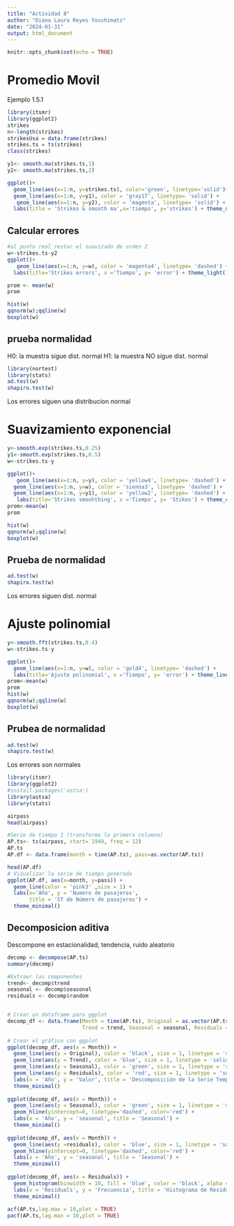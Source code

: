 ```yaml
---
title: "Actividad 8"
author: "Diana Laura Reyes Youshimatz"
date: "2024-01-31"
output: html_document
---
```


```r
knitr::opts_chunk$set(echo = TRUE)
```

# Promedio Movil
Ejemplo 1.5.1
```r
library(itsmr)
library(ggplot2)
strikes
n<-length(strikes)
strikesUsa = data.frame(strikes)
strikes.ts = ts(strikes)
class(strikes)

y1<- smooth.ma(strikes.ts,1)
y2<- smooth.ma(strikes.ts,2)

ggplot()+
  geom_line(aes(x=1:n, y=strikes.ts), color='green', linetype='solid')+
  geom_line(aes(x=1:n, y=y1), color = 'gray17', linetype= 'solid') +
   geom_line(aes(x=1:n, y=y2), color = 'magenta', linetype= 'solid') + 
  labs(title = 'Strikes & smooth ma',x='tiempo', y='strikes') + theme_minimal()
```
## Calcular errores
```r
#al punto real restar el suavizado de orden 2
w<-strikes.ts-y2
ggplot()+
   geom_line(aes(x=1:n, y=w), color = 'magenta4', linetype= 'dashed') + 
  labs(title='Strikes errors', x ='Tiempo', y= 'error') + theme_light()

prom <- mean(w)
prom

hist(w)
qqnorm(w);qqline(w)
boxplot(w)
```
## prueba normalidad
H0: la muestra sigue dist. normal
H1: la muestra NO sigue dist. normal
```r
library(nortest)
library(stats)
ad.test(w)
shapiro.test(w)

```
Los errores siguen una distribucion normal

# Suavizamiento exponencial
```r
y<-smooth.exp(strikes.ts,0.25)
y1<-smooth.exp(strikes.ts,0.5)
w<-strikes.ts-y

ggplot()+
   geom_line(aes(x=1:n, y=y), color = 'yellow4', linetype= 'dashed') +
  geom_line(aes(x=1:n, y=w), color = 'sienna3', linetype= 'dashed') +
  geom_line(aes(x=1:n, y=y1), color = 'yellow2', linetype= 'dashed') +
   labs(title='Strikes smoohthing', x ='Tiempo', y= 'Stikes') + theme_classic()
prom<-mean(w)
prom

hist(w)
qqnorm(w);qqline(w)
boxplot(w)
```
## Prueba de normalidad
```r
ad.test(w)
shapiro.test(w)
```
Los errores siguen dist. normal

# Ajuste polinomial
```r
y<-smooth.fft(strikes.ts,0.4)
w<-strikes.ts-y

ggplot()+
  geom_line(aes(x=1:n, y=w), color = 'gold4', linetype= 'dashed') + 
  labs(title='Ajuste polinomial', x ='Tiempo', y= 'error') + theme_linedraw()
prom<-mean(w)
prom
hist(w)
qqnorm(w);qqline(w)
boxplot(w)
```
## Prubea de normalidad
```r
ad.test(w)
shapiro.test(w)
```
Los errores son normales


















```r
library(itsmr)
library(ggplot2)
#install.packages('astsa')
library(astsa)
library(stats)


```

```r
airpass
head(airpass)

#Serie de tiempo 1 (transforma la primera columna)
AP.ts<- ts(airpass, start= 1949, freq = 12)
AP.ts
AP.df <- data.frame(month = time(AP.ts), pass=as.vector(AP.ts))

head(AP.df)
# Visualizar la serie de tiempo generada
ggplot(AP.df, aes(x=month, y=pass)) + 
  geom_line(color = 'pink3' ,size = 1) + 
  labs(x='Año', y = 'Numero de pasajeros',
       title = 'ST de Número de pasajeros') + 
  theme_minimal()
```

## Decomposicion aditiva
Descompone en estacionalidad, tendencia, ruido aleatorio
```r
decomp <- decompose(AP.ts)
summary(decomp)

#Extraer las componentes
trend<- decomp$trend
seasonal <- decomp$seasonal
residuals <- decomp$random


# Crear un dataframe para ggplot
decomp_df <- data.frame(Month = time(AP.ts), Original = as.vector(AP.ts),
                        Trend = trend, Seasonal = seasonal, Residuals = residuals)
 
# Crear el gráfico con ggplot
ggplot(decomp_df, aes(x = Month)) +
  geom_line(aes(y = Original), color = 'black', size = 1, linetype = 'solid', alpha = 0.7) +
  geom_line(aes(y = Trend), color = 'blue', size = 1, linetype = 'solid', alpha = 0.7) +
  geom_line(aes(y = Seasonal), color = 'green', size = 1, linetype = 'solid', alpha = 0.7) +
  geom_line(aes(y = Residuals), color = 'red', size = 1, linetype = 'solid', alpha = 0.7) +
  labs(x = 'Año', y = 'Valor', title = 'Descomposición de la Serie Temporal') +
  theme_minimal()
 
ggplot(decomp_df, aes(x = Month)) +
  geom_line(aes(y = Seasonal), color = 'green', size = 1, linetype = 'solid', alpha = 0.7) +
  geom_hline(yintercept=0, linetype='dashed', color='red') +
  labs(x = 'Año', y = 'seasonal', title = 'Seasonal') +
  theme_minimal()
 
ggplot(decomp_df, aes(x = Month)) +
  geom_line(aes(y =residuals), color = 'blue', size = 1, linetype = 'solid', alpha = 0.7) +
  geom_hline(yintercept=0, linetype='dashed', color='red') +
  labs(x = 'Año', y = 'seasonal', title = 'Seasonal') +
  theme_minimal()
 
ggplot(decomp_df, aes(x = Residuals)) +
  geom_histogram(binwidth = 10, fill = 'blue', color = 'black', alpha = 0.7) +
  labs(x = 'Residuals', y = 'Frecuencia', title = 'Histograma de Residuals') +
  theme_minimal()
 
acf(AP.ts,lag.max = 10,plot = TRUE)
pacf(AP.ts,lag.max = 10,plot = TRUE)

```

